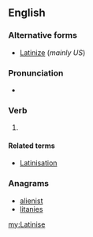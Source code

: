 ==English==

===Alternative forms===
* [[Latinize]] (''mainly US'')

===Pronunciation===
* {{a|UK}} {{IPA|/ˈlæt.ɪ.neɪz/|/ˈlæt.ə.neɪz/}}

===Verb===
{{en-verb|Latinis|ing}}

# {{context|chiefly|British}} {{alternative spelling of|Latinize}}

====Related terms====
* [[Latinisation]]

===Anagrams===
* [[alienist#English|alienist]]
* [[litanies#English|litanies]]

[[my:Latinise]]